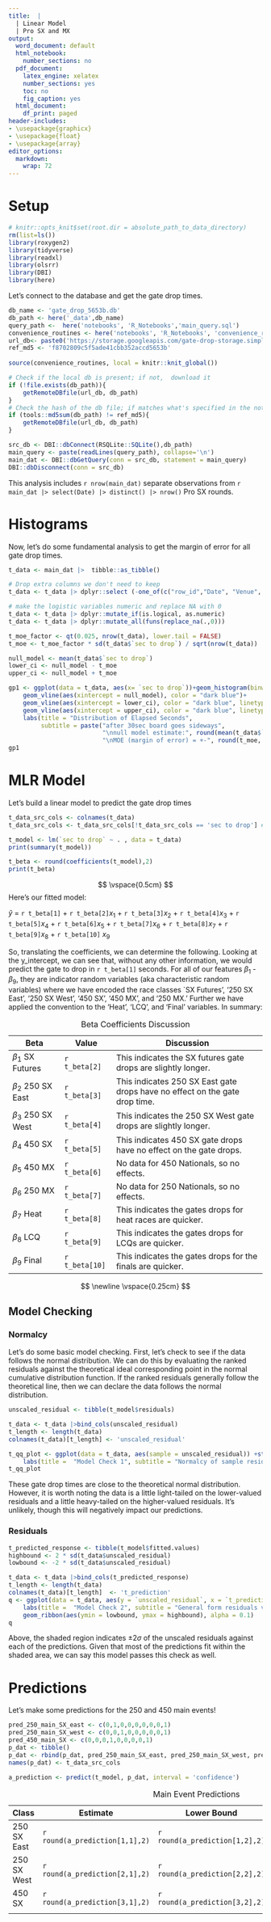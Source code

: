 ```yaml
---
title:  |  
  | Linear Model 
  | Pro SX and MX 
output:
  word_document: default
  html_notebook:
    number_sections: no 
  pdf_document: 
    latex_engine: xelatex
    number_sections: yes 
    toc: no 
    fig_caption: yes
  html_document:
    df_print: paged
header-includes: 
- \usepackage{graphicx}
- \usepackage{float}
- \usepackage{array}
editor_options: 
  markdown: 
    wrap: 72
---
```


# Setup

```r

# knitr::opts_knit$set(root.dir = absolute_path_to_data_directory)
rm(list=ls())
library(roxygen2)
library(tidyverse)
library(readxl)
library(olsrr)
library(DBI)
library(here)
```

Let's connect to the database and get the gate drop times.

```r
db_name <- 'gate_drop_5653b.db'
db_path <- here('_data',db_name) 
query_path <-  here('notebooks', 'R_Notebooks','main_query.sql')
convenience_routines <- here('notebooks', 'R_Notebooks', 'convenience_routines.R')
url_db<- paste0('https://storage.googleapis.com/gate-drop-storage.simplifyingcomplexspaces.com/', db_name)
ref_md5 <- 'f8702809c5f5ade41cbb352accd5653b'
    
source(convenience_routines, local = knitr::knit_global())

# Check if the local db is present; if not,  download it
if (!file.exists(db_path)){
    getRemoteDBfile(url_db, db_path)
}
# Check the hash of the db file; if matches what's specified in the notebook, proceed; if not, download from remote  
if (tools::md5sum(db_path) != ref_md5){
    getRemoteDBfile(url_db, db_path)
}

src_db <- DBI::dbConnect(RSQLite::SQLite(),db_path)
main_query <- paste(readLines(query_path), collapse='\n')
main_dat <- DBI::dbGetQuery(conn = src_db, statement = main_query)
DBI::dbDisconnect(conn = src_db)
```

This analysis includes `r nrow(main_dat)` separate observations from
`r main_dat |> select(Date) |> distinct() |> nrow()` Pro SX rounds.

\newpage

# Histograms

Now, let's do some fundamental analysis to get the margin of error for
all gate drop times.

```r
t_data <- main_dat |>  tibble::as_tibble()

# Drop extra columns we don't need to keep 
t_data <- t_data |> dplyr::select (-one_of(c("row_id","Date", "Venue", "Round","Comments")))

# make the logistic variables numeric and replace NA with 0
t_data <- t_data |> dplyr::mutate_if(is.logical, as.numeric)
t_data <- t_data |> dplyr::mutate_all(funs(replace_na(.,0)))

t_moe_factor <- qt(0.025, nrow(t_data), lower.tail = FALSE)
t_moe <- t_moe_factor * sd(t_data$`sec to drop`) / sqrt(nrow(t_data))
```

```r
null_model <- mean(t_data$`sec to drop`)
lower_ci <- null_model - t_moe 
upper_ci <- null_model + t_moe

gp1 <- ggplot(data = t_data, aes(x= `sec to drop`))+geom_histogram(binwidth = 0.25,color="light blue", fill="light blue") +
    geom_vline(aes(xintercept = null_model), color = "dark blue")+
    geom_vline(aes(xintercept = lower_ci), color = "dark blue", linetype = "dashed")+ 
    geom_vline(aes(xintercept = upper_ci), color = "dark blue", linetype = "dashed")+ 
    labs(title = "Distribution of Elapsed Seconds", 
         subtitle = paste("after 30sec board goes sideways",
                          "\nnull model estimate:", round(mean(t_data$`sec to drop`), 2),
                          "\nMOE (margin of error) = +-", round(t_moe, 2))) + scale_x_continuous()
gp1
```

\newpage

# MLR Model

Let's build a linear model to predict the gate drop times

```r
t_data_src_cols <- colnames(t_data)
t_data_src_cols <- t_data_src_cols[!t_data_src_cols == 'sec to drop'] #stage this for later when we make predictions

t_model <- lm(`sec to drop` ~ . , data = t_data) 
print(summary(t_model))

t_beta <- round(coefficients(t_model),2)
print(t_beta)
```

$$
\vspace{0.5cm}
$$ Here's our fitted model:

$\hat{y}$ = `r t_beta[1]` + `r t_beta[2]`$x_1$ + `r t_beta[3]`$x_2$ +
`r t_beta[4]`$x_3$ + `r t_beta[5]`$x_4$ + `r t_beta[6]`$x_5$ +
`r t_beta[7]`$x_6$ + `r t_beta[8]`$x_7$ + `r t_beta[9]`$x_8$ +
`r t_beta[10]` $x_9$

So, translating the coefficients, we can determine the following.
Looking at the y_intercept, we can see that, without any other
information, we would predict the gate to drop in `r t_beta[1]` seconds.
For all of our features $\beta_1$ - $\beta_{9}$, they are indicator
random variables (aka characteristic random variables) where we have
encoded the race classes \`SX Futures', '250 SX East', '250 SX West',
'450 SX', '450 MX', and '250 MX.' Further we have applied the convention
to the 'Heat', 'LCQ', and 'Final' variables. In summary:

| Beta                  | Value          | Discussion                                                                  |
|---------------|---------------|-------------------------------------------|
| $\beta_1$ SX Futures  | `r t_beta[2]`  | This indicates the SX futures gate drops are slightly longer.               |
| $\beta_2$ 250 SX East | `r t_beta[3]`  | This indicates 250 SX East gate drops have no effect on the gate drop time. |
| $\beta_3$ 250 SX West | `r t_beta[4]`  | This indicates the 250 SX West gate drops are slightly longer.              |
| $\beta_4$ 450 SX      | `r t_beta[5]`  | This indicates 450 SX gate drops have no effect on the gate drops.          |
| $\beta_5$ 450 MX      | `r t_beta[6]`  | No data for 450 Nationals, so no effects.                                   |
| $\beta_6$ 250 MX      | `r t_beta[7]`  | No data for 250 Nationals, so no effects.                                   |
| $\beta_7$ Heat        | `r t_beta[8]`  | This indicates the gates drops for heat races are quicker.                  |
| $\beta_8$ LCQ         | `r t_beta[9]`  | This indicates the gates drops for LCQs are quicker.                        |
| $\beta_9$ Final       | `r t_beta[10]` | This indicates the gates drops for the finals are quicker.                  |

: Beta Coefficients Discussion

$$
\newline
\vspace{0.25cm} 
$$

\newpage

## Model Checking

### Normalcy

Let's do some basic model checking. First, let's check to see if the
data follows the normal distribution. We can do this by evaluating the
ranked residuals against the theoretical ideal corresponding point in
the normal cumulative distribution function. If the ranked residuals
generally follow the theoretical line, then we can declare the data
follows the normal distribution.

```r
unscaled_residual <- tibble(t_model$residuals)

t_data <- t_data |>bind_cols(unscaled_residual)
t_length <- length(t_data)
colnames(t_data)[t_length] <- 'unscaled_residual'

t_qq_plot <- ggplot(data = t_data, aes(sample = unscaled_residual)) +stat_qq() + stat_qq_line() + 
    labs(title =  "Model Check 1", subtitle = "Normalcy of sample residuals vs. theoretical", y = "sample", x = "theoretical")
t_qq_plot
```

These gate drop times are close to the theoretical normal distribution.
However, it is worth noting the data is a little light-tailed on the
lower-valued residuals and a little heavy-tailed on the higher-valued
residuals. It's unlikely, though this will negatively impact our
predictions.

\newpage

### Residuals

```r
t_predicted_response <- tibble(t_model$fitted.values)
highbound <- 2 * sd(t_data$unscaled_residual)
lowbound <- -2 * sd(t_data$unscaled_residual)

t_data <- t_data |>bind_cols(t_predicted_response)
t_length <- length(t_data)
colnames(t_data)[t_length]  <- 't_prediction'
q <- ggplot(data = t_data, aes(y = `unscaled_residual`, x = `t_prediction` )) + geom_point(size=1) + 
    labs(title =  "Model Check 2", subtitle = "General form residuals vs. predictions", y = "Unscaled Residuals", x = "Prediction") + geom_hline(yintercept = 0) +
    geom_ribbon(aes(ymin = lowbound, ymax = highbound), alpha = 0.1)
q
```

Above, the shaded region indicates $\pm2\sigma$ of the unscaled
residuals against each of the predictions. Given that most of the
predictions fit within the shaded area, we can say this model passes
this check as well.

\newpage

# Predictions

Let's make some predictions for the 250 and 450 main events!

```r
pred_250_main_SX_east <- c(0,1,0,0,0,0,0,0,1)
pred_250_main_SX_west <- c(0,0,1,0,0,0,0,0,1)
pred_450_main_SX <- c(0,0,0,1,0,0,0,0,1)
p_dat <- tibble()
p_dat <- rbind(p_dat, pred_250_main_SX_east, pred_250_main_SX_west, pred_450_main_SX)
names(p_dat) <- t_data_src_cols

a_prediction <- predict(t_model, p_dat, interval = 'confidence')
```

| Class       | Estimate                       | Lower Bound                    | Upper Bound                    |
|----------------|-------------------|-------------------|-------------------|
| 250 SX East | `r round(a_prediction[1,1],2)` | `r round(a_prediction[1,2],2)` | `r round(a_prediction[1,3],2)` |
| 250 SX West | `r round(a_prediction[2,1],2)` | `r round(a_prediction[2,2],2)` | `r round(a_prediction[2,3],2)` |
| 450 SX      | `r round(a_prediction[3,1],2)` | `r round(a_prediction[3,2],2)` | `r round(a_prediction[3,3],2)` |
|             |                                |                                |                                |

: Main Event Predictions
